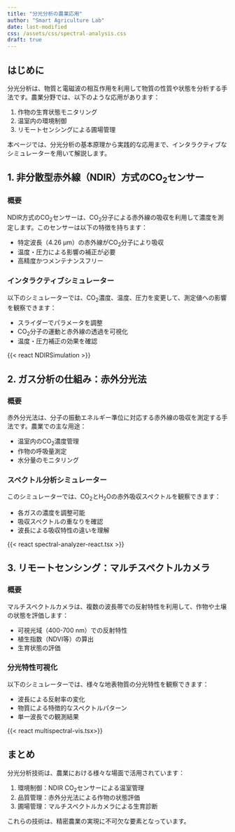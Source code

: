 ```yaml
---
title: "分光分析の農業応用"
author: "Smart Agriculture Lab"
date: last-modified
css: /assets/css/spectral-analysis.css
draft: true 
---
```


## はじめに

分光分析は、物質と電磁波の相互作用を利用して物質の性質や状態を分析する手法です。農業分野では、以下のような応用があります：

1. 作物の生育状態モニタリング
2. 温室内の環境制御
3. リモートセンシングによる圃場管理

本ページでは、分光分析の基本原理から実践的な応用まで、インタラクティブなシミュレーターを用いて解説します。

## 1. 非分散型赤外線（NDIR）方式のCO~2~センサー

### 概要
NDIR方式のCO~2~センサーは、CO~2~分子による赤外線の吸収を利用して濃度を測定します。このセンサーは以下の特徴を持ちます：

- 特定波長（4.26 µm）の赤外線がCO~2~分子により吸収
- 温度・圧力による影響の補正が必要
- 高精度かつメンテナンスフリー

### インタラクティブシミュレーター
以下のシミュレーターでは、CO~2~濃度、温度、圧力を変更して、測定値への影響を観察できます：

- スライダーでパラメータを調整
- CO~2~分子の運動と赤外線の透過を可視化
- 温度・圧力補正の効果を確認

{{< react NDIRSimulation >}}

## 2. ガス分析の仕組み：赤外分光法

### 概要
赤外分光法は、分子の振動エネルギー準位に対応する赤外線の吸収を測定する手法です。農業での主な用途：

- 温室内のCO~2~濃度管理
- 作物の呼吸量測定
- 水分量のモニタリング

### スペクトル分析シミュレーター
このシミュレーターでは、CO~2~とH~2~Oの赤外吸収スペクトルを観察できます：

- 各ガスの濃度を調整可能
- 吸収スペクトルの重なりを確認
- 波長による吸収特性の違いを理解

{{< react spectral-analyzer-react.tsx >}}

## 3. リモートセンシング：マルチスペクトルカメラ

### 概要
マルチスペクトルカメラは、複数の波長帯での反射特性を利用して、作物や土壌の状態を評価します：

- 可視光域（400-700 nm）での反射特性
- 植生指数（NDVI等）の算出
- 生育状態の評価

### 分光特性可視化
以下のシミュレーターでは、様々な地表物質の分光特性を観察できます：

- 波長による反射率の変化
- 物質による特徴的なスペクトルパターン
- 単一波長での観測結果

{{< react multispectral-vis.tsx>}}

## まとめ

分光分析技術は、農業における様々な場面で活用されています：

1. 環境制御：NDIR CO~2~センサーによる温室管理
2. 品質管理：赤外分光法による作物の状態評価
3. 圃場管理：マルチスペクトルカメラによる生育診断

これらの技術は、精密農業の実現に不可欠な要素となっています。

